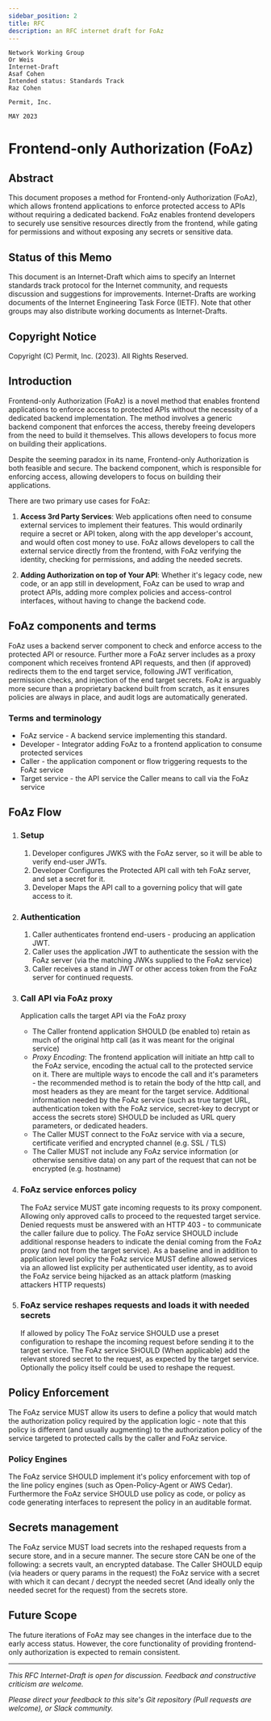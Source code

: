 ```yaml
---
sidebar_position: 2
title: RFC
description: an RFC internet draft for FoAz
---
```


```
Network Working Group                                                  Or Weis
Internet-Draft                                                      Asaf Cohen
Intended status: Standards Track                                     Raz Cohen
                                                                   Permit, Inc.
                                                                      MAY 2023
```

# Frontend-only Authorization (FoAz)

## Abstract

This document proposes a method for Frontend-only Authorization (FoAz), which allows frontend applications to enforce protected access to APIs without requiring a dedicated backend. FoAz enables frontend developers to securely use sensitive resources directly from the frontend, while gating for permissions and without exposing any secrets or sensitive data.

## Status of this Memo

This document is an Internet-Draft which aims to specify an Internet standards track protocol for the
Internet community, and requests discussion and suggestions for
improvements. Internet-Drafts are working documents of the Internet Engineering
Task Force (IETF). Note that other groups may also distribute
working documents as Internet-Drafts.

<!--The list of current Internet-
Drafts is at https://datatracker.ietf.org/drafts/current/. -->

## Copyright Notice

Copyright (C) Permit, Inc. (2023). All Rights Reserved.

## Introduction

Frontend-only Authorization (FoAz) is a novel method that enables frontend applications to enforce access to protected APIs without the necessity of a dedicated backend implementation. The method involves a generic backend component that enforces the access, thereby freeing developers from the need to build it themselves. This allows developers to focus more on building their applications.

Despite the seeming paradox in its name, Frontend-only Authorization is both feasible and secure. The backend component, which is responsible for enforcing access, allowing developers to focus on building their applications.

There are two primary use cases for FoAz:

1. **Access 3rd Party Services**: Web applications often need to consume external services to implement their features. This would ordinarily require a secret or API token, along with the app developer's account, and would often cost money to use. FoAz allows developers to call the external service directly from the frontend, with FoAz verifying the identity, checking for permissions, and adding the needed secrets.

2. **Adding Authorization on top of Your API**: Whether it's legacy code, new code, or an app still in development, FoAz can be used to wrap and protect APIs, adding more complex policies and access-control interfaces, without having to change the backend code.

## FoAz components and terms

FoAz uses a backend server component to check and enforce access to the protected API or resource. Further more a FoAz server includes as a proxy component which receives frontend API requests, and then (if approved) redirects them to the end target service, following JWT verification, permission checks, and injection of the end target secrets.
FoAz is arguably more secure than a proprietary backend built from scratch, as it ensures policies are always in place, and audit logs are automatically generated.

### Terms and terminology

- FoAz service - A backend service implementing this standard.
- Developer - Integrator adding FoAz to a frontend application to consume protected services
- Caller - the application component or flow triggering requests to the FoAz service
- Target service - the API service the Caller means to call via the FoAz service

## FoAz Flow

1. ### Setup

   1. Developer configures JWKS with the FoAz server, so it will be able to verify end-user JWTs.
   2. Developer Configures the Protected API call with teh FoAz server, and set a secret for it.
   3. Developer Maps the API call to a governing policy that will gate access to it.

2. ### Authentication

   1. Caller authenticates frontend end-users - producing an application JWT.
   2. Caller uses the application JWT to authenticate the session with the FoAz server (via the matching JWKs supplied to the FoAz service)
   3. Caller receives a stand in JWT or other access token from the FoAz server for continued requests.

3. ### Call API via FoAz proxy

   Application calls the target API via the FoAz proxy

   - The Caller frontend application SHOULD (be enabled to) retain as much of the original http call (as it was meant for the original service)
   - _Proxy Encoding_: The frontend application will initiate an http call to the FoAz service, encoding the actual call to the protected service on it.
     There are multiple ways to encode the call and it's parameters - the recommended method is to retain the body of the http call, and most headers as they are meant for the target service.
     Additional information needed by the FoAz service (such as true target URL, authentication token with the FoAz service, secret-key to decrypt or access the secrets store) SHOULD be included as URL query parameters, or dedicated headers.
   - The Caller MUST connect to the FoAz service with via a secure, certificate verified and encrypted channel (e.g. SSL / TLS)
   - The Caller MUST not include any FoAz service information (or otherwise sensitive data) on any part of the request that can not be encrypted (e.g. hostname)

4. ### FoAz service enforces policy

   The FoAz service MUST gate incoming requests to its proxy component. Allowing only approved calls to proceed to the requested target service.
   Denied requests must be answered with an HTTP 403 - to communicate the caller failure due to policy. The FoAz service SHOULD include additional response headers to indicate the denial coming from the FoAz proxy (and not from the target service).
   As a baseline and in addition to application level policy the FoAz service MUST define allowed services via an allowed list explicity per authenticated user identity, as to avoid the FoAz service being hijacked as an attack platform (masking attackers HTTP requests)

5. ### FoAz service reshapes requests and loads it with needed secrets
   If allowed by policy The FoAz service SHOULD use a preset configuration to reshape the incoming request before sending it to the target service.
   The FoAz service SHOULD (When applicable) add the relevant stored secret to the request, as expected by the target service.
   Optionally the policy itself could be used to reshape the request.

## Policy Enforcement

The FoAz service MUST allow its users to define a policy that would match the authorization policy required by the application logic - note that this policy is different (and usually augmenting) to the authorization policy of the service targeted to protected calls by the caller and FoAz service.

### Policy Engines

The FoAz service SHOULD implement it's policy enforcement with top of the line policy engines (such as Open-Policy-Agent or AWS Cedar).
Furthermore the FoAz service SHOULD use policy as code, or policy as code generating interfaces to represent the policy in an auditable format.

## Secrets management

The FoAz service MUST load secrets into the reshaped requests from a secure store, and in a secure manner.
The secure store CAN be one of the following: a secrets vault, an encrypted database.
The Caller SHOULD equip (via headers or query params in the request) the FoAz service with a secret with which it can decant / decrypt the needed secret (And ideally only the needed secret for the request) from the secrets store.

## Future Scope

The future iterations of FoAz may see changes in the interface due to the early access status. However, the core functionality of providing frontend-only authorization is expected to remain consistent.

---

_This RFC Internet-Draft is open for discussion. Feedback and constructive criticism are welcome._

_Please direct your feedback to this site's Git repository (Pull requests are welcome), or Slack community._

